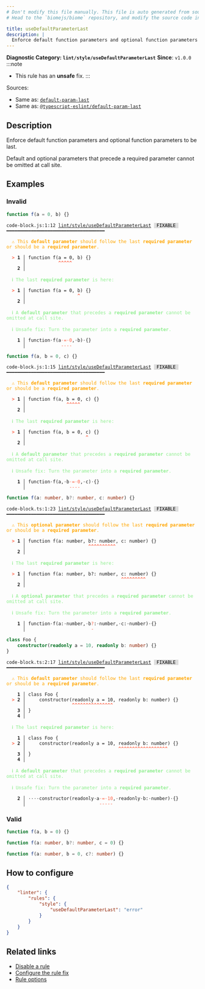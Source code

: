 ```yaml
---
# Don't modify this file manually. This file is auto generated from source, and you will lose your changes next time the website is built.
# Head to the `biomejs/biome` repository, and modify the source code in there.

title: useDefaultParameterLast
description: |
  Enforce default function parameters and optional function parameters to be last.
---
```


**Diagnostic Category: `lint/style/useDefaultParameterLast`**
<Tabs>
<TabItem label="JavaScript (and super languages)" icon="seti:javascript">
**Since**: `v1.0.0`
:::note
- This rule has an **unsafe** fix.
:::

Sources: 
- Same as: <a href="https://eslint.org/docs/latest/rules/default-param-last" target="_blank"><code>default-param-last</code></a>
- Same as: <a href="https://typescript-eslint.io/rules/default-param-last" target="_blank"><code>@typescript-eslint/default-param-last</code></a>

## Description
Enforce default function parameters and optional function parameters to be last.

Default and optional parameters that precede a required parameter cannot be omitted at call site.

## Examples

### Invalid

```js
function f(a = 0, b) {}
```

<pre class="language-text"><code class="language-text">code-block.js:1:12 <a href="https://biomejs.dev/linter/rules/use-default-parameter-last">lint/style/useDefaultParameterLast</a> <span style="color: #000; background-color: #ddd;"> FIXABLE </span> ━━━━━━━━━━━━━━━━━━━━━━━━━━━━━━━━━━━━<br /><br />  <strong><span style="color: Orange;">⚠</span></strong> <span style="color: Orange;">This </span><span style="color: Orange;"><strong>default parameter</strong></span><span style="color: Orange;"> should follow the last </span><span style="color: Orange;"><strong>required parameter</strong></span><span style="color: Orange;"> or should be a </span><span style="color: Orange;"><strong>required parameter</strong></span><span style="color: Orange;">.</span><br />  <br />  <strong><span style="color: Tomato;">&gt;</span></strong> <strong>1 │ </strong>function f(a = 0, b) &#123;&#125;<br />   <strong>   │ </strong>           <strong><span style="color: Tomato;">^</span></strong><strong><span style="color: Tomato;">^</span></strong><strong><span style="color: Tomato;">^</span></strong><strong><span style="color: Tomato;">^</span></strong><strong><span style="color: Tomato;">^</span></strong><br />    <strong>2 │ </strong><br />  <br />  <strong><span style="color: lightgreen;">ℹ</span></strong> <span style="color: lightgreen;">The last </span><span style="color: lightgreen;"><strong>required parameter</strong></span><span style="color: lightgreen;"> is here:</span><br />  <br />  <strong><span style="color: Tomato;">&gt;</span></strong> <strong>1 │ </strong>function f(a = 0, b) &#123;&#125;<br />   <strong>   │ </strong>                  <strong><span style="color: Tomato;">^</span></strong><br />    <strong>2 │ </strong><br />  <br />  <strong><span style="color: lightgreen;">ℹ</span></strong> <span style="color: lightgreen;">A </span><span style="color: lightgreen;"><strong>default parameter</strong></span><span style="color: lightgreen;"> that precedes a </span><span style="color: lightgreen;"><strong>required parameter</strong></span><span style="color: lightgreen;"> cannot be omitted at call site.</span><br />  <br />  <strong><span style="color: lightgreen;">ℹ</span></strong> <span style="color: lightgreen;">Unsafe fix</span><span style="color: lightgreen;">: </span><span style="color: lightgreen;">Turn the parameter into a </span><span style="color: lightgreen;"><strong>required parameter</strong></span><span style="color: lightgreen;">.</span><br />  <br />  <strong>  1 │ </strong>function<span style="opacity: 0.8;">·</span>f(a<span style="opacity: 0.8;"><span style="color: Tomato;">·</span></span><span style="color: Tomato;">=</span><span style="opacity: 0.8;"><span style="color: Tomato;">·</span></span><span style="color: Tomato;">0</span>,<span style="opacity: 0.8;">·</span>b)<span style="opacity: 0.8;">·</span>&#123;&#125;<br />  <strong>    │ </strong>            <span style="color: Tomato;">-</span><span style="color: Tomato;">-</span><span style="color: Tomato;">-</span><span style="color: Tomato;">-</span>       <br /></code></pre>

```js
function f(a, b = 0, c) {}
```

<pre class="language-text"><code class="language-text">code-block.js:1:15 <a href="https://biomejs.dev/linter/rules/use-default-parameter-last">lint/style/useDefaultParameterLast</a> <span style="color: #000; background-color: #ddd;"> FIXABLE </span> ━━━━━━━━━━━━━━━━━━━━━━━━━━━━━━━━━━━━<br /><br />  <strong><span style="color: Orange;">⚠</span></strong> <span style="color: Orange;">This </span><span style="color: Orange;"><strong>default parameter</strong></span><span style="color: Orange;"> should follow the last </span><span style="color: Orange;"><strong>required parameter</strong></span><span style="color: Orange;"> or should be a </span><span style="color: Orange;"><strong>required parameter</strong></span><span style="color: Orange;">.</span><br />  <br />  <strong><span style="color: Tomato;">&gt;</span></strong> <strong>1 │ </strong>function f(a, b = 0, c) &#123;&#125;<br />   <strong>   │ </strong>              <strong><span style="color: Tomato;">^</span></strong><strong><span style="color: Tomato;">^</span></strong><strong><span style="color: Tomato;">^</span></strong><strong><span style="color: Tomato;">^</span></strong><strong><span style="color: Tomato;">^</span></strong><br />    <strong>2 │ </strong><br />  <br />  <strong><span style="color: lightgreen;">ℹ</span></strong> <span style="color: lightgreen;">The last </span><span style="color: lightgreen;"><strong>required parameter</strong></span><span style="color: lightgreen;"> is here:</span><br />  <br />  <strong><span style="color: Tomato;">&gt;</span></strong> <strong>1 │ </strong>function f(a, b = 0, c) &#123;&#125;<br />   <strong>   │ </strong>                     <strong><span style="color: Tomato;">^</span></strong><br />    <strong>2 │ </strong><br />  <br />  <strong><span style="color: lightgreen;">ℹ</span></strong> <span style="color: lightgreen;">A </span><span style="color: lightgreen;"><strong>default parameter</strong></span><span style="color: lightgreen;"> that precedes a </span><span style="color: lightgreen;"><strong>required parameter</strong></span><span style="color: lightgreen;"> cannot be omitted at call site.</span><br />  <br />  <strong><span style="color: lightgreen;">ℹ</span></strong> <span style="color: lightgreen;">Unsafe fix</span><span style="color: lightgreen;">: </span><span style="color: lightgreen;">Turn the parameter into a </span><span style="color: lightgreen;"><strong>required parameter</strong></span><span style="color: lightgreen;">.</span><br />  <br />  <strong>  1 │ </strong>function<span style="opacity: 0.8;">·</span>f(a,<span style="opacity: 0.8;">·</span>b<span style="opacity: 0.8;"><span style="color: Tomato;">·</span></span><span style="color: Tomato;">=</span><span style="opacity: 0.8;"><span style="color: Tomato;">·</span></span><span style="color: Tomato;">0</span>,<span style="opacity: 0.8;">·</span>c)<span style="opacity: 0.8;">·</span>&#123;&#125;<br />  <strong>    │ </strong>               <span style="color: Tomato;">-</span><span style="color: Tomato;">-</span><span style="color: Tomato;">-</span><span style="color: Tomato;">-</span>       <br /></code></pre>

```ts
function f(a: number, b?: number, c: number) {}
```

<pre class="language-text"><code class="language-text">code-block.ts:1:23 <a href="https://biomejs.dev/linter/rules/use-default-parameter-last">lint/style/useDefaultParameterLast</a> <span style="color: #000; background-color: #ddd;"> FIXABLE </span> ━━━━━━━━━━━━━━━━━━━━━━━━━━━━━━━━━━━━<br /><br />  <strong><span style="color: Orange;">⚠</span></strong> <span style="color: Orange;">This </span><span style="color: Orange;"><strong>optional parameter</strong></span><span style="color: Orange;"> should follow the last </span><span style="color: Orange;"><strong>required parameter</strong></span><span style="color: Orange;"> or should be a </span><span style="color: Orange;"><strong>required parameter</strong></span><span style="color: Orange;">.</span><br />  <br />  <strong><span style="color: Tomato;">&gt;</span></strong> <strong>1 │ </strong>function f(a: number, b?: number, c: number) &#123;&#125;<br />   <strong>   │ </strong>                      <strong><span style="color: Tomato;">^</span></strong><strong><span style="color: Tomato;">^</span></strong><strong><span style="color: Tomato;">^</span></strong><strong><span style="color: Tomato;">^</span></strong><strong><span style="color: Tomato;">^</span></strong><strong><span style="color: Tomato;">^</span></strong><strong><span style="color: Tomato;">^</span></strong><strong><span style="color: Tomato;">^</span></strong><strong><span style="color: Tomato;">^</span></strong><strong><span style="color: Tomato;">^</span></strong><br />    <strong>2 │ </strong><br />  <br />  <strong><span style="color: lightgreen;">ℹ</span></strong> <span style="color: lightgreen;">The last </span><span style="color: lightgreen;"><strong>required parameter</strong></span><span style="color: lightgreen;"> is here:</span><br />  <br />  <strong><span style="color: Tomato;">&gt;</span></strong> <strong>1 │ </strong>function f(a: number, b?: number, c: number) &#123;&#125;<br />   <strong>   │ </strong>                                  <strong><span style="color: Tomato;">^</span></strong><strong><span style="color: Tomato;">^</span></strong><strong><span style="color: Tomato;">^</span></strong><strong><span style="color: Tomato;">^</span></strong><strong><span style="color: Tomato;">^</span></strong><strong><span style="color: Tomato;">^</span></strong><strong><span style="color: Tomato;">^</span></strong><strong><span style="color: Tomato;">^</span></strong><strong><span style="color: Tomato;">^</span></strong><br />    <strong>2 │ </strong><br />  <br />  <strong><span style="color: lightgreen;">ℹ</span></strong> <span style="color: lightgreen;">A </span><span style="color: lightgreen;"><strong>optional parameter</strong></span><span style="color: lightgreen;"> that precedes a </span><span style="color: lightgreen;"><strong>required parameter</strong></span><span style="color: lightgreen;"> cannot be omitted at call site.</span><br />  <br />  <strong><span style="color: lightgreen;">ℹ</span></strong> <span style="color: lightgreen;">Unsafe fix</span><span style="color: lightgreen;">: </span><span style="color: lightgreen;">Turn the parameter into a </span><span style="color: lightgreen;"><strong>required parameter</strong></span><span style="color: lightgreen;">.</span><br />  <br />  <strong>  1 │ </strong>function<span style="opacity: 0.8;">·</span>f(a:<span style="opacity: 0.8;">·</span>number,<span style="opacity: 0.8;">·</span>b<span style="color: Tomato;">?</span>:<span style="opacity: 0.8;">·</span>number,<span style="opacity: 0.8;">·</span>c:<span style="opacity: 0.8;">·</span>number)<span style="opacity: 0.8;">·</span>&#123;&#125;<br />  <strong>    │ </strong>                       <span style="color: Tomato;">-</span>                       <br /></code></pre>

```ts
class Foo {
    constructor(readonly a = 10, readonly b: number) {}
}
```

<pre class="language-text"><code class="language-text">code-block.ts:2:17 <a href="https://biomejs.dev/linter/rules/use-default-parameter-last">lint/style/useDefaultParameterLast</a> <span style="color: #000; background-color: #ddd;"> FIXABLE </span> ━━━━━━━━━━━━━━━━━━━━━━━━━━━━━━━━━━━━<br /><br />  <strong><span style="color: Orange;">⚠</span></strong> <span style="color: Orange;">This </span><span style="color: Orange;"><strong>default parameter</strong></span><span style="color: Orange;"> should follow the last </span><span style="color: Orange;"><strong>required parameter</strong></span><span style="color: Orange;"> or should be a </span><span style="color: Orange;"><strong>required parameter</strong></span><span style="color: Orange;">.</span><br />  <br />    <strong>1 │ </strong>class Foo &#123;<br />  <strong><span style="color: Tomato;">&gt;</span></strong> <strong>2 │ </strong>    constructor(readonly a = 10, readonly b: number) &#123;&#125;<br />   <strong>   │ </strong>                <strong><span style="color: Tomato;">^</span></strong><strong><span style="color: Tomato;">^</span></strong><strong><span style="color: Tomato;">^</span></strong><strong><span style="color: Tomato;">^</span></strong><strong><span style="color: Tomato;">^</span></strong><strong><span style="color: Tomato;">^</span></strong><strong><span style="color: Tomato;">^</span></strong><strong><span style="color: Tomato;">^</span></strong><strong><span style="color: Tomato;">^</span></strong><strong><span style="color: Tomato;">^</span></strong><strong><span style="color: Tomato;">^</span></strong><strong><span style="color: Tomato;">^</span></strong><strong><span style="color: Tomato;">^</span></strong><strong><span style="color: Tomato;">^</span></strong><strong><span style="color: Tomato;">^</span></strong><br />    <strong>3 │ </strong>&#125;<br />    <strong>4 │ </strong><br />  <br />  <strong><span style="color: lightgreen;">ℹ</span></strong> <span style="color: lightgreen;">The last </span><span style="color: lightgreen;"><strong>required parameter</strong></span><span style="color: lightgreen;"> is here:</span><br />  <br />    <strong>1 │ </strong>class Foo &#123;<br />  <strong><span style="color: Tomato;">&gt;</span></strong> <strong>2 │ </strong>    constructor(readonly a = 10, readonly b: number) &#123;&#125;<br />   <strong>   │ </strong>                                 <strong><span style="color: Tomato;">^</span></strong><strong><span style="color: Tomato;">^</span></strong><strong><span style="color: Tomato;">^</span></strong><strong><span style="color: Tomato;">^</span></strong><strong><span style="color: Tomato;">^</span></strong><strong><span style="color: Tomato;">^</span></strong><strong><span style="color: Tomato;">^</span></strong><strong><span style="color: Tomato;">^</span></strong><strong><span style="color: Tomato;">^</span></strong><strong><span style="color: Tomato;">^</span></strong><strong><span style="color: Tomato;">^</span></strong><strong><span style="color: Tomato;">^</span></strong><strong><span style="color: Tomato;">^</span></strong><strong><span style="color: Tomato;">^</span></strong><strong><span style="color: Tomato;">^</span></strong><strong><span style="color: Tomato;">^</span></strong><strong><span style="color: Tomato;">^</span></strong><strong><span style="color: Tomato;">^</span></strong><br />    <strong>3 │ </strong>&#125;<br />    <strong>4 │ </strong><br />  <br />  <strong><span style="color: lightgreen;">ℹ</span></strong> <span style="color: lightgreen;">A </span><span style="color: lightgreen;"><strong>default parameter</strong></span><span style="color: lightgreen;"> that precedes a </span><span style="color: lightgreen;"><strong>required parameter</strong></span><span style="color: lightgreen;"> cannot be omitted at call site.</span><br />  <br />  <strong><span style="color: lightgreen;">ℹ</span></strong> <span style="color: lightgreen;">Unsafe fix</span><span style="color: lightgreen;">: </span><span style="color: lightgreen;">Turn the parameter into a </span><span style="color: lightgreen;"><strong>required parameter</strong></span><span style="color: lightgreen;">.</span><br />  <br />  <strong>  2 │ </strong><span style="opacity: 0.8;">·</span><span style="opacity: 0.8;">·</span><span style="opacity: 0.8;">·</span><span style="opacity: 0.8;">·</span>constructor(readonly<span style="opacity: 0.8;">·</span>a<span style="opacity: 0.8;"><span style="color: Tomato;">·</span></span><span style="color: Tomato;">=</span><span style="opacity: 0.8;"><span style="color: Tomato;">·</span></span><span style="color: Tomato;">1</span><span style="color: Tomato;">0</span>,<span style="opacity: 0.8;">·</span>readonly<span style="opacity: 0.8;">·</span>b:<span style="opacity: 0.8;">·</span>number)<span style="opacity: 0.8;">·</span>&#123;&#125;<br />  <strong>    │ </strong>                          <span style="color: Tomato;">-</span><span style="color: Tomato;">-</span><span style="color: Tomato;">-</span><span style="color: Tomato;">-</span><span style="color: Tomato;">-</span>                        <br /></code></pre>

### Valid

```js
function f(a, b = 0) {}
```

```ts
function f(a: number, b?: number, c = 0) {}
```

```ts
function f(a: number, b = 0, c?: number) {}
```

## How to configure
```json title="biome.json"
{
	"linter": {
		"rules": {
			"style": {
				"useDefaultParameterLast": "error"
			}
		}
	}
}

```
## Related links

- [Disable a rule](/linter/#disable-a-lint-rule)
- [Configure the rule fix](/linter#configure-the-rule-fix)
- [Rule options](/linter/#rule-options)

</TabItem>
</Tabs>

